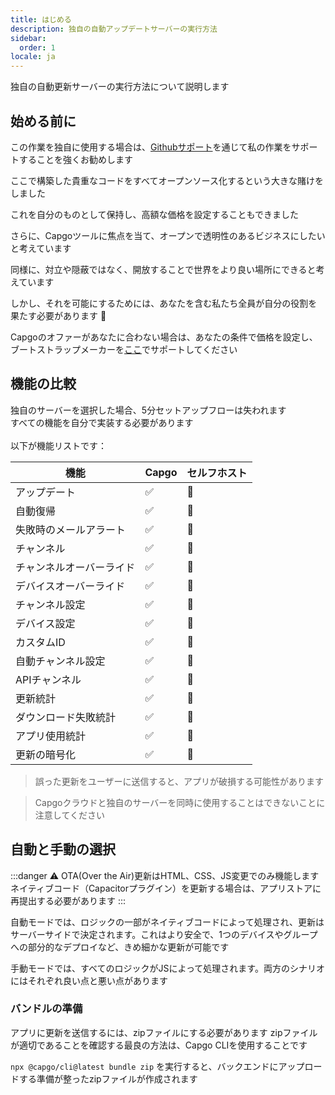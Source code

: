 ```yaml
---
title: はじめる
description: 独自の自動アップデートサーバーの実行方法
sidebar:
  order: 1
locale: ja
---
```



独自の自動更新サーバーの実行方法について説明します

## 始める前に

この作業を独自に使用する場合は、[Githubサポート](https://githubcom/sponsors/riderx/)を通じて私の作業をサポートすることを強くお勧めします

ここで構築した貴重なコードをすべてオープンソース化するという大きな賭けをしました

これを自分のものとして保持し、高額な価格を設定することもできました

さらに、Capgoツールに焦点を当て、オープンで透明性のあるビジネスにしたいと考えています

同様に、対立や隠蔽ではなく、開放することで世界をより良い場所にできると考えています

しかし、それを可能にするためには、あなたを含む私たち全員が自分の役割を果たす必要があります 🥹

Capgoのオファーがあなたに合わない場合は、あなたの条件で価格を設定し、ブートストラップメーカーを[ここ](https://githubcom/sponsors/riderx/)でサポートしてください

## 機能の比較

独自のサーバーを選択した場合、5分セットアップフローは失われます\
すべての機能を自分で実装する必要があります\
\
以下が機能リストです：

| 機能                     | Capgo | セルフホスト |
| ------------------------ | ----- | ------------ |
| アップデート             | ✅     | 🚧           |
| 自動復帰                 | ✅     | 🚧           |
| 失敗時のメールアラート   | ✅     | 🚧           |
| チャンネル               | ✅     | 🚧           |
| チャンネルオーバーライド | ✅     | 🚧           |
| デバイスオーバーライド   | ✅     | 🚧           |
| チャンネル設定           | ✅     | 🚧           |
| デバイス設定             | ✅     | 🚧           |
| カスタムID               | ✅     | 🚧           |
| 自動チャンネル設定       | ✅     | 🚧           |
| APIチャンネル            | ✅     | 🚧           |
| 更新統計                 | ✅     | 🚧           |
| ダウンロード失敗統計     | ✅     | 🚧           |
| アプリ使用統計           | ✅     | 🚧           |
| 更新の暗号化             | ✅     | 🚧           |

> 誤った更新をユーザーに送信すると、アプリが破損する可能性があります

> Capgoクラウドと独自のサーバーを同時に使用することはできないことに注意してください

## 自動と手動の選択

:::danger
⚠️ OTA(Over the Air)更新はHTML、CSS、JS変更でのみ機能します\
ネイティブコード（Capacitorプラグイン）を更新する場合は、アプリストアに再提出する必要があります
:::

自動モードでは、ロジックの一部がネイティブコードによって処理され、更新はサーバーサイドで決定されます。これはより安全で、1つのデバイスやグループへの部分的なデプロイなど、きめ細かな更新が可能です

手動モードでは、すべてのロジックがJSによって処理されます。両方のシナリオにはそれぞれ良い点と悪い点があります

### バンドルの準備

アプリに更新を送信するには、zipファイルにする必要があります
zipファイルが適切であることを確認する最良の方法は、Capgo CLIを使用することです

`npx @capgo/cli@latest bundle zip` を実行すると、バックエンドにアップロードする準備が整ったzipファイルが作成されます

<LinkCard
	title="自動更新"
	href="/docs/self-hosted/auto-update/"
/>

<LinkCard
	title="手動"
	href="/docs/self-hosted/manual/"
/>